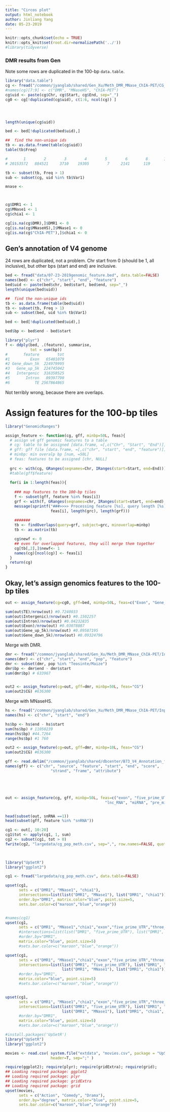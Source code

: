 ```yaml
---
title: "Circos plot"
output: html_notebook
author: Jinliang Yang
date: 05-23-2019
---
```



```r
knitr::opts_chunk$set(echo = TRUE) 
knitr::opts_knit$set(root.dir=normalizePath('../')) 
#library(tidyverse)
```


### DMR results from Gen

Note some rows are duplicated in the 100-bp `data.table`.


```r
library("data.table")
cg <- fread("/common/jyanglab/shared/Gen_Xu/Meth_DMR_MNase_ChIA-PET/CG_pop_meth_DMR_shoot_MNaseHS_Chia_pet2.txt", data.table=FALSE)
#names(cg)[7:9] <- c("DMR", "MNaseHS", "ChIA-PET")
cg$uid <- paste(cg$Chr, cg$Start, cg$End, sep="_")
cg0 <- cg[!duplicated(cg$uid), c(1:6, ncol(cg)) ]




length(unique(cg$uid))

bed <- bed[!duplicated(bed$uid),]

##  find the non-unique ids
tb <- as.data.frame(table(cg$uid))
table(tb$Freq)

#       1        2        3        4        5        6        8       10
# 20153572   884521     3710    19305        7     2141      119        2

tb <- subset(tb, Freq > 1)
sub <- subset(cg, uid %in% tb$Var1)

mnase <- 



cg$DMR1 <- 1
cg$MNase1 <- 1
cg$chia1 <- 1

cg[is.na(cg$DMR),]$DMR1 <- 0
cg[is.na(cg$MNaseHS),]$MNase1 <- 0
cg[is.na(cg$"ChIA-PET"),]$chia1 <- 0


```

## Gen's annotation of V4 genome

24 rows are duplicated, not a problem.
Chr start from 0 (should be 1, all inclusive), but other bps (start and end) are inclusive.

```r
bed <- fread("data/07-23-2019genomic_feature.bed", data.table=FALSE)
names(bed) <- c("chr", "start", "end", "feature")
bed$uid <- paste(bed$chr, bed$start, bed$end, sep="_")
length(unique(bed$uid))

##  find the non-unique ids
tb <- as.data.frame(table(bed$uid))
tb <- subset(tb, Freq > 1)
sub <- subset(bed, uid %in% tb$Var1)

bed <- bed[!duplicated(bed$uid),]

bed$bp <- bed$end - bed$start

library("plyr")
f <- ddply(bed, .(feature), summarise,
           tot = sum(bp))
#       feature        tot
#1         Exon   65401079
#2 Gene_down_5k  224979995
#3   Gene_up_5k  224745042
#4   Intergenic  316358525
#5       Intron   89397790
#6           TE 2567864865
```

Not terribly wrong, because there are overlaps.



# Assign features for the 100-bp tiles

```r
library("GenomicRanges")

assign_feature <- function(cg, gff, minbp=50L, feas){
  # assign v4 gff genomic features to a table
  # cg: table to be assigned [data.frame, =[,c("Chr", "Start", "End")]]
  # gff: gff file [data.frame, =[,c("chr", "start", "end", "feature")]]
  # minbp: min overalp bp [num, =50L]
  # feas: features to be assigned [chr, NULL]
 
  grc <- with(cg, GRanges(seqnames=Chr, IRanges(start=Start, end=End)))
  #table(gff$feature)
  
  for(i in 1:length(feas)){
    
    ### map features to the 100-bp tiles
    f <- subset(gff, feature %in% feas[i])
    grf <- with(f, GRanges(seqnames=chr, IRanges(start=start, end=end), att=feature))
    message(sprintf("###>>>> Processing feature [%s], query length [%s] and subject length [%s] ...", 
                    feas[i], length(grc), length(grf)))
    
    ####### 
    tb <- findOverlaps(query=grf, subject=grc, minoverlap=minbp)
    tb <- as.matrix(tb)

    cg$newf <- 0
    ## even for overlapped features, they will merge them together
    cg[tb[,2],]$newf<- 1
    names(cg)[ncol(cg)] <- feas[i]
  }
  return(cg)
}
```


## Okay, let's assign genomics features to the 100-bp tiles

```r
out <- assign_feature(cg=cg0, gff=bed, minbp=50L, feas=c("Exon", "Gene_down_5k", "Gene_up_5k", "Intergenic", "Intron", "TE"))

sum(out$TE)/nrow(out) #0.7240033
sum(out$Intergenic)/nrow(out) #0.1502257
sum(out$Intron)/nrow(out) #0.04232835
sum(out$Exon)/nrow(out) #0.03078087
sum(out$Gene_up_5k)/nrow(out) #0.09587195
sum(out$Gene_down_5k)/nrow(out) #0.09324796

```

Merge with DMR.

```r
dmr <- fread("/common/jyanglab/shared/Gen_Xu/Meth_DMR_MNase_ChIA-PET/Input_file/CG_DMR.bed", data.table=FALSE)
names(dmr) <- c("chr", "start", "end", "pop", "feature")
dmr <- subset(dmr, pop %in% "Teosinte/Maize")
dmr$bp <- dmr$end - dmr$start
sum(dmr$bp) # 633967


out2 <- assign_feature(cg=out, gff=dmr, minbp=50L, feas="CG")
sum(out2$CG) #636300

```


Merge with MNaseHS.

```r
hs <- fread("/common/jyanglab/shared/Gen_Xu/Meth_DMR_MNase_ChIA-PET/Input_file/shoot_MNaseHS.Ranges_V4.bed", data.table=FALSE)
names(hs) <- c("chr", "start", "end")

hs$bp <- hs$end - hs$start
sum(hs$bp) # 11050239
mean(hs$bp) #44.7264
range(hs$bp) #1 760

out2 <- assign_feature(cg=out, gff=dmr, minbp=10L, feas="CG")
sum(out2$CG) #636300

```






```r
gff <- read.delim("/common/jyanglab/shared/dbcenter/B73_V4_Annotation_file/maize-genome-V4.gff3", comment.char = "#", header=FALSE)
names(gff) <- c("chr", "source", "feature", "start", "end", "score",
                    "strand", "frame", "attribute")





out <- assign_feature(cg, gff, minbp=50L, feas=c("exon", "five_prime_UTR", "three_prime_UTR", 
                                            "lnc_RNA", "miRNA", "pre_miRNA", "ncRNA_gene", "snRNA"))


head(subset(out, snRNA ==1))
head(subset(gff, feature %in% "snRNA"))

cg1 <- out[, 10:20]
cg1$tot <- apply(cg1, 1, sum)
cg2 <- subset(cg1, tot > 0)
fwrite(cg2, "largedata/cg_pop_meth.csv", sep=",", row.names=FALSE, quote=FALSE)

    
```


```r
library("UpSetR")
library("ggplot2")

cg1 <- fread("largedata/cg_pop_meth.csv", data.table=FALSE)

upset(cg1, 
      sets = c("DMR1", "MNase1", "chia1"), 
      intersections=list(list("DMR1", "MNase1"), list("DMR1", "chia1")),
      order.by="DMR1", matrix.color="blue", point.size=5,
      sets.bar.color=c("maroon","blue","orange"))


#names(cg1)
upset(cg1, 
      sets = c("DMR1", "MNase1","chia1","exon","five_prime_UTR","three_prime_UTR","lnc_RNA"),
      #intersections=list(list("DMR1", "five_prime_UTR"), list("DMR1", "three_prime_UTR"), list("DMR1", "lnc_RNA")),
      #order.by="DMR1", 
      matrix.color="blue", point.size=5)
      #sets.bar.color=c("maroon","blue","orange"))

upset(cg1, 
      sets = c("DMR1", "MNase1","chia1","exon","five_prime_UTR","three_prime_UTR","lnc_RNA"),
      intersections=list(list("DMR1", "five_prime_UTR"), list("DMR1", "three_prime_UTR"), list("DMR1", "lnc_RNA"),
                         list("DMR1", "MNase1"), list("DMR1", "chia1")),
      #order.by="DMR1", 
      matrix.color="blue", point.size=5)
      #sets.bar.color=c("maroon","blue","orange"))


upset(cg1, 
      sets = c("DMR1", "MNase1","chia1","exon","five_prime_UTR","three_prime_UTR","lnc_RNA"),
      intersections=list(list("DMR1", "five_prime_UTR"), list("DMR1", "three_prime_UTR"), list("DMR1", "lnc_RNA"),
                         list("DMR1", "MNase1"), list("DMR1", "chia1", "five_prime_UTR")),
      #order.by="DMR1", 
      matrix.color="blue", point.size=5)
      #sets.bar.color=c("maroon","blue","orange"))

```



```r
#install.packages('UpSetR')
library("UpSetR")
library("ggplot2")

movies <- read.csv( system.file("extdata", "movies.csv", package = "UpSetR"), 
                    header=T, sep=";" )

require(ggplot2); require(plyr); require(gridExtra); require(grid);
## Loading required package: ggplot2
## Loading required package: plyr
## Loading required package: gridExtra
## Loading required package: grid
upset(movies, 
      sets = c("Action", "Comedy", "Drama"), 
      order.by="degree", matrix.color="blue", point.size=5,
      sets.bar.color=c("maroon","blue","orange"))
```






